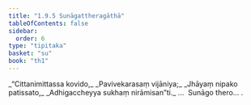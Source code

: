 ```yaml
---
title: "1.9.5 Sunāgattheragāthā"
tableOfContents: false
sidebar:
  order: 6
type: "tipitaka"
basket: "su"
book: "th1"
---
```



<DynamicBreadcrumb />

<Division number="85" book="th1" bookNo="19" page="20">

<Paragraph number="191" type="verses" book="th1">
_“Cittanimittassa kovido,_  
_Pavivekarasaṃ vijāniya;_  
_Jhāyaṃ nipako patissato,_  
_Adhigaccheyya sukhaṃ nirāmisan”ti._  


</Paragraph>
</Division>

<Paragraph number="192" type="center" book="th1">
…  Sunāgo thero… .
</Paragraph>